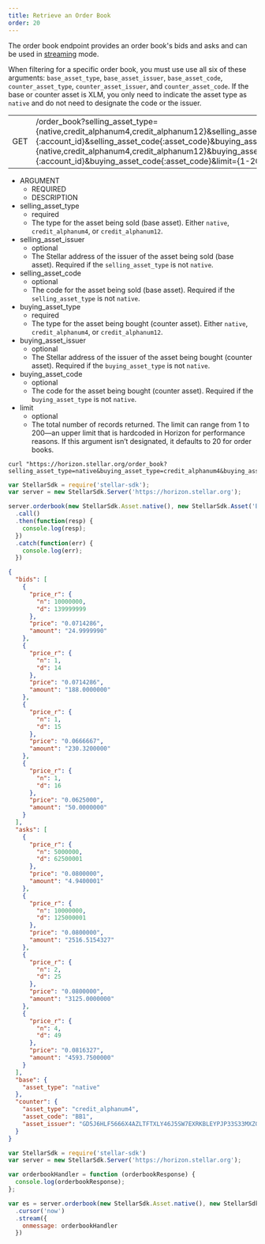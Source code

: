 ```yaml
---
title: Retrieve an Order Book
order: 20
---
```



The order book endpoint provides an order book's bids and asks and can be used in [streaming](../introduction/streaming.mdx) mode.

When filtering for a specific order book, you must use use all six of these arguments: `base_asset_type`, `base_asset_issuer`, `base_asset_code`, `counter_asset_type`, `counter_asset_issuer`, and `counter_asset_code`. If the base or counter asset is XLM, you only need to indicate the asset type as `native` and do not need to designate the code or the issuer.

<Endpoint>

|     |                              |
| --- | ---------------------------- |
| GET | /order_book?selling_asset_type={native,credit_alphanum4,credit_alphanum12}&selling_asset_issuer={:account_id}&selling_asset_code{:asset_code}&buying_asset_type={native,credit_alphanum4,credit_alphanum12}&buying_asset_issuer={:account_id}&buying_asset_code{:asset_code}&limit={1-200} |

</Endpoint>

<NestedTable>

- ARGUMENT
  - REQUIRED
  - DESCRIPTION
- selling_asset_type
  - required
  - The type for the asset being sold (base asset). Either `native`, `credit_alphanum4`, or `credit_alphanum12`.
- selling_asset_issuer
  - optional
  - The Stellar address of the issuer of the asset being sold (base asset). Required if the `selling_asset_type` is not `native`.
- selling_asset_code
  - optional
  - The code for the asset being sold (base asset). Required if the `selling_asset_type` is not `native`.
- buying_asset_type
  - required
  - The type for the asset being bought (counter asset). Either `native`, `credit_alphanum4`, or `credit_alphanum12`.
- buying_asset_issuer
  - optional
  - The Stellar address of the issuer of the asset being bought (counter asset). Required if the `buying_asset_type` is not `native`.
- buying_asset_code
  - optional
  - The code for the asset being bought (counter asset). Required if the `buying_asset_type` is not `native`.
- limit
  - optional
  - The total number of records returned. The limit can range from 1 to 200—an upper limit that is hardcoded in Horizon for performance reasons. If this argument isn’t designated, it defaults to 20 for order books.

</NestedTable>

<CodeExample title="Example Request">

```curl
curl "https://horizon.stellar.org/order_book?selling_asset_type=native&buying_asset_type=credit_alphanum4&buying_asset_code=BB1&buying_asset_issuer=GD5J6HLF5666X4AZLTFTXLY46J5SW7EXRKBLEYPJP33S33MXZGV6CWFN&limit=4"
```

```JavaScript
var StellarSdk = require('stellar-sdk');
var server = new StellarSdk.Server('https://horizon.stellar.org');

server.orderbook(new StellarSdk.Asset.native(), new StellarSdk.Asset('BB1', 'GD5J6HLF5666X4AZLTFTXLY46J5SW7EXRKBLEYPJP33S33MXZGV6CWFN'))
  .call()
  .then(function(resp) {
    console.log(resp);
  })
  .catch(function(err) {
    console.log(err);
  })
```

</CodeExample>

<ExampleResponse title="Example Response">

```json
{
  "bids": [
    {
      "price_r": {
        "n": 10000000,
        "d": 139999999
      },
      "price": "0.0714286",
      "amount": "24.9999990"
    },
    {
      "price_r": {
        "n": 1,
        "d": 14
      },
      "price": "0.0714286",
      "amount": "188.0000000"
    },
    {
      "price_r": {
        "n": 1,
        "d": 15
      },
      "price": "0.0666667",
      "amount": "230.3200000"
    },
    {
      "price_r": {
        "n": 1,
        "d": 16
      },
      "price": "0.0625000",
      "amount": "50.0000000"
    }
  ],
  "asks": [
    {
      "price_r": {
        "n": 5000000,
        "d": 62500001
      },
      "price": "0.0800000",
      "amount": "4.9400001"
    },
    {
      "price_r": {
        "n": 10000000,
        "d": 125000001
      },
      "price": "0.0800000",
      "amount": "2516.5154327"
    },
    {
      "price_r": {
        "n": 2,
        "d": 25
      },
      "price": "0.0800000",
      "amount": "3125.0000000"
    },
    {
      "price_r": {
        "n": 4,
        "d": 49
      },
      "price": "0.0816327",
      "amount": "4593.7500000"
    }
  ],
  "base": {
    "asset_type": "native"
  },
  "counter": {
    "asset_type": "credit_alphanum4",
    "asset_code": "BB1",
    "asset_issuer": "GD5J6HLF5666X4AZLTFTXLY46J5SW7EXRKBLEYPJP33S33MXZGV6CWFN"
  }
}
```

</ExampleResponse>

<CodeExample title="JavaScript Streaming Example">

```JavaScript
var StellarSdk = require('stellar-sdk')
var server = new StellarSdk.Server('https://horizon.stellar.org');

var orderbookHandler = function (orderbookResponse) {
  console.log(orderbookResponse);
};

var es = server.orderbook(new StellarSdk.Asset.native(), new StellarSdk.Asset('BB1', 'GD5J6HLF5666X4AZLTFTXLY46J5SW7EXRKBLEYPJP33S33MXZGV6CWFN'))
  .cursor('now')
  .stream({
    onmessage: orderbookHandler
  })
```

</CodeExample>